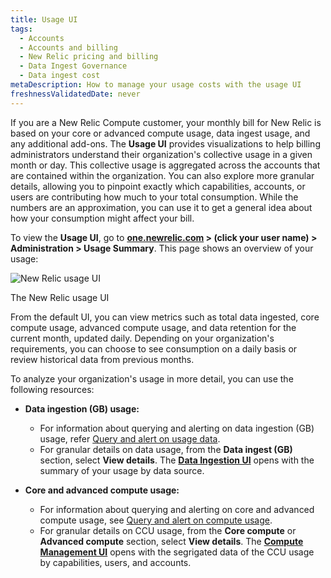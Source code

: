 ```yaml
---
title: Usage UI 
tags:
  - Accounts
  - Accounts and billing
  - New Relic pricing and billing
  - Data Ingest Governance
  - Data ingest cost
metaDescription: How to manage your usage costs with the usage UI 
freshnessValidatedDate: never
---
```

If you are a New Relic Compute customer, your monthly bill for New Relic is based on your core or advanced compute usage, data ingest usage, and any additional add-ons. The <dnt>**Usage UI**</dnt> provides visualizations to help billing administrators understand their organization's collective usage in a given month or day. This collective usage is aggregated across the accounts that are contained within the organization. You can also explore more granular details, allowing you to pinpoint exactly which capabilities, accounts, or users are contributing how much to your total consumption. While the numbers are an approximation, you can use it to get a general idea about how your consumption might affect your bill.

To view the <dnt>**Usage UI**</dnt>, go to **[one.newrelic.com](https://one.newrelic.com) > (click your user name) > Administration > Usage Summary**. This page shows an overview of your usage:

<img
  title="New Relic usage UI"
  alt="New Relic usage UI"
  src="/images/accounts_screenshot-full_usage-ui.webp"
/>

<figcaption>
  The New Relic usage UI
</figcaption>

From the default UI, you can view metrics such as total data ingested, core compute usage, advanced compute usage, and data retention for the current month, updated daily. Depending on your organization's requirements, you can choose to see consumption on a daily basis or review historical data from previous months.

To analyze your organization's usage in more detail, you can use the following resources:

* **Data ingestion (GB) usage:**  
    - For information about querying and alerting on data ingestion (GB) usage, refer [Query and alert on usage data](/docs/accounts/accounts-billing/new-relic-one-pricing-billing/usage-queries-alerts/#data-queries).
    - For granular details on data usage, from the <dnt>**Data ingest (GB)**</dnt> section, select <dnt>**View details**</dnt>. The <dnt>**[Data Ingestion UI](/docs/data-apis/manage-data/manage-data-coming-new-relic/)**</dnt> opens with the summary of your usage by data source.

* **Core and advanced compute usage:**  
    - For information about querying and alerting on core and advanced compute usage, see [Query and alert on compute usage](/docs/accounts/accounts-billing/new-relic-one-pricing-billing/usage-queries-alerts/#compute-queries).
    - For granular details on CCU usage,  from the <dnt>**Core compute**</dnt> or <dnt>**Advanced compute**</dnt> section, select <dnt>**View details**</dnt>. The <dnt>**[Compute Management UI](/docs/accounts/accounts-billing/new-relic-one-pricing-billing/compute-management/)**</dnt> opens with the segrigated data of the CCU usage by capabilities, users, and accounts.


